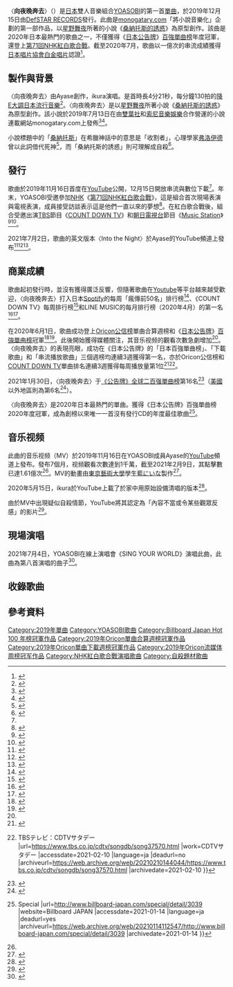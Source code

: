 {{noteTA
|G1=Music
|1=zh-tw:上傳;zh-hk:上載;zh-cn:上传
}}
{{Infobox Song
| name       = 向夜晚奔去
| original_name = {{lang|ja|夜に駆ける}}
| type       = single
| artist     = [[YOASOBI|YOASOBI]]
| cover      = Yorunikakerucovr.jpg
| border     = Yes
| album      = [[THE_BOOK_(迷你專輯)|THE BOOK]]
| released   = {{start date|2019|12|15}}
| format     = [[數位音樂下載|數位下載]]
| recorded   = 
| genre      = [[J-POP|J-POP]]
| length     = {{duration|m=4|s=21}}
| label      = [[YOASOBI|YOASOBI]]
| writer     = [[Ayase|Ayase]]
| producer   = [[Ayase|Ayase]]
| chronology = [[YOASOBI|YOASOBI]]
| next_title = [[重現夢境|重現夢境]]
| next_year  = 2020
| misc = {{External music video|{{youtube|x8VYWazR5mE|〈向夜晚奔去〉}}}}}}
{{Infobox Song
| name       = Into the Night
| original_name = 
| type       = single
| artist     = [[YOASOBI|YOASOBI]]
| cover      = File:Yoasobi-Into_the_Night.png
| border     = Yes
| album      = [[E-SIDE|E-SIDE]]
| released   = {{start date|2021|7|1}}
| format     = [[數位音樂下載|數位下載]]
| recorded   = 
| genre      = [[J-POP|J-POP]]<br />英語歌曲
| length     = {{duration|m=4|s=21}}
| label      = [[YOASOBI|YOASOBI]]
| writer     = [[Ayase|Ayase]]
| producer   = [[Ayase|Ayase]]
| chronology = [[YOASOBI|YOASOBI]]
| next_title = [[三原色_(YOASOBI歌曲)|RGB]]
| next_year  = 2021
| misc = {{External music video|{{youtube|b3K61cQ8_fg|〈Into the Night〉}}}}}}

〈'''向夜晚奔去'''〉（{{jpn|j=夜に駆ける|hg=よるにかける|rm=Yoru ni Kakeru|f=h}}）是[[日本|日本]]雙人音樂組合[[YOASOBI|YOASOBI]]的第一首[[單曲|單曲]]，於2019年12月15日由[[DefSTAR_Records|DefSTAR RECORDS]]發行。此曲是[[monogatary.com|monogatary.com]]「將小說音樂化」企劃的第一部作品，以[[星野舞夜|星野舞夜]]所著的小說《[[桑納托斯的誘惑|桑納托斯的誘惑]]》為原型創作。該曲是2020年日本最熱門的歌曲之一，不僅獲得《[[日本公告牌|日本公告牌]]》[[日本百強單曲榜|百強單曲榜]]年度冠軍，還登上[[第71回NHK紅白歌合戰|第71回NHK紅白歌合戰]]。截至2020年7月，歌曲以一億次的串流成績獲得[[日本唱片協會|日本唱片協會]][[白金唱片|白金唱片]]認證<ref>{{cite web |url=https://www.riaj.or.jp/f/data/cert/st.html |script-title=ja:ストリーミング認定 月次認定作品 認定年月：2020年 7月 |publisher=[[日本唱片協會|日本唱片協會]] |accessdate=2020-12-06 |archiveurl=https://web.archive.org/web/20201206150050/https://www.riaj.or.jp/f/data/cert/st.html |archivedate=2020-12-06 |language=ja |deadurl=yes |quote=在下拉菜單中選擇「2020年7月」 }}</ref>。

== 製作與背景 ==
〈向夜晚奔去〉由Ayase創作，ikura演唱。是首時長4分21秒，每分鐘130拍的[[降E大調|降E大調]][[日本流行音樂|日本流行音樂]]<ref>{{Cite web |url=https://musicstax.com/track/na/3dPtXHP0oXQ4HCWHsOA9js |title=Key and BPM of 夜に駆ける by YOASOBI |website=musicstax.com |language=en |accessdate=2021-02-10 |archive-date=2021-02-10 |archive-url=https://web.archive.org/web/20210210035819/https://musicstax.com/track/na/3dPtXHP0oXQ4HCWHsOA9js |dead-url=no }}</ref>。〈向夜晚奔去〉是以[[星野舞夜|星野舞夜]]所著小說《[[桑納托斯的誘惑|桑納托斯的誘惑]]》為原型創作。該小說於2019年7月13日在由[[雙葉社|雙葉社]]和[[日本索尼音樂娛樂|索尼音樂娛樂]]合作營運的小說連載網站monogatary.com上發佈<ref name="realsound200512">{{Cite news |script-title=ja:YOASOBI「ハルジオン」原作者・橋爪駿輝が語る、音楽と文学の融合「文章が別の形へ昇華されていくのはエキサイティング」 |newspaper=リアルサウンド ブック |date=2020-05-12 |url=https://realsound.jp/book/2020/05/post-550709.html |accessdate=2020-05-13 |archive-date=2021-10-09 |archive-url=https://web.archive.org/web/20211009054613/https://realsound.jp/book/2020/05/post-550709.html |dead-url=no }}</ref><ref name=":1">{{Cite news |script-title=ja:YOASOBI原作小説集が9・18発売　「夜に駆ける」原作の『タナトスの誘惑』など収録：中日新聞Web |url=https://www.chunichi.co.jp/article/91579 |work=中日新聞Web |accessdate=2020-07-21 |language=ja |archive-date=2020-07-21 |archive-url=https://web.archive.org/web/20200721124302/https://www.chunichi.co.jp/article/91579 |dead-url=yes }}</ref>。 

小說標題中的「[[桑納托斯|桑納托斯]]」在希臘神話中的意思是「收割者」，心理學家[[西格蒙德·弗洛伊德|弗洛伊德]]曾以此詞借代死神<ref name=":3">{{Cite web |script-title=ja:『タナトスの誘惑』を読んでからYOASOBI『夜に駆ける』を聴いてみた |url=https://reajoy.net/book-music/30376/ |website=ReaJoy（リージョイ） |accessdate=2021-02-10 |language=ja |deadurl=no |archiveurl=https://web.archive.org/web/20210210095142/https://reajoy.net/book-music/30376/ |archivedate=2021-02-10 }}</ref>，而「桑納托斯的誘惑」則可理解成自殺<ref>{{Cite web |url=https://monogatary.com/spotwrite/59988 |script-title=ja:ヒット曲の原作誕生秘話〜YOASOBI原作者独占インタビュー〜 |website=monogatary.com |date=2020-05-26 |accessdate=2021-02-10 |language=ja |deadurl=no |archiveurl=https://web.archive.org/web/20210210094853/https://monogatary.com/spotwrite/59988 |archivedate=2021-02-10 }}</ref>。

== 發行 ==
歌曲於2019年11月16日首度在[[YouTube|YouTube]]公開，12月15日開放串流與數位下載<ref name="billboard200502" />。年末，YOASOBI受邀參加[[NHK|NHK]]《[[第71回NHK紅白歌合戰|第71回NHK紅白歌合戰]]》，這是組合首次現場表演與電視表演，成員接受訪談表示這是他們一直以來的夢想<ref>{{cite news |url=https://natalie.mu/music/news/409988 |script-title=ja:YOASOBI「紅白歌合戦」出場決定！「夜に駆ける」パフォーマンス初披露に「愛を込めて歌います」 |newspaper=音楽ナタリー |date=2020-12-23 |accessdate=2021-01-27 |language=ja |deadurl=no |archiveurl=https://web.archive.org/web/20210127232011/https://natalie.mu/music/news/409988 |archivedate=2021-01-27 }}</ref>。在紅白歌合戰後，組合受邀出演[[TBS电视台|TBS]]節目《[[COUNT_DOWN_TV|COUNT DOWN TV]]》和[[朝日電視台|朝日電視台]]節目《[[Music_Station|Music Station]]》<ref>{{cite news |url=https://news.yahoo.co.jp/articles/82a131fffa4b233a97749a50b8b8c09fdd6cef0e |script-title=ja:＜CDTVライブ！ライブ！＞2時間SPでYOASOBI「夜に駆ける」「アンコール」をフル披露　Snow Manはデビュー曲「D.D.」、最新曲も |work=MANTANWEB |publisher=Yahoo!ニュース |date=2021-01-18 |accessdate=2021-01-18 |language=ja |deadurl=no |archiveurl=https://web.archive.org/web/20210118091748/https://news.yahoo.co.jp/articles/82a131fffa4b233a97749a50b8b8c09fdd6cef0e |archivedate=2021-01-18 }}</ref><ref>{{cite news |url=https://mantan-web.jp/article/20210122dog00m200030000c.html |script-title=ja:YOASOBI：今夜、「Mステ」初出演で「夜に駆ける」披露　「めちゃくちゃ緊張」 |work=MANTANWEB |date=2021-01-22 |accessdate=2021-01-31 |language=ja |deadurl=no |archiveurl=https://web.archive.org/web/20210131181027/https://mantan-web.jp/article/20210122dog00m200030000c.html |archivedate=2021-01-31 }}</ref>。

2021年7月2日，歌曲的英文版本〈Into the Night〉於Ayase的YouTube頻道上發布<ref>{{Cite web|title=YOASOBI「夜に駆ける」の英語版楽曲「Into The Night」ikuraがパワフルに歌唱|url=https://www.fashion-press.net/news/74802|access-date=2021-07-02|date=2021-06-25|work=www.fashion-press.net|language=ja|archive-date=2021-06-29|archive-url=https://web.archive.org/web/20210629111816/https://www.fashion-press.net/news/74802|dead-url=no}}</ref><ref>{{Cite web|title=YOASOBI、新曲「三原色」7月2日配信。ラジオで初フルオンエア|url=https://av.watch.impress.co.jp/docs/news/1334017.html|access-date=2021-07-02|author=野澤佳悟|date=2021-06-25|last=|work=AV Watch|language=ja|archive-date=2021-06-25|archive-url=https://web.archive.org/web/20210625032054/https://av.watch.impress.co.jp/docs/news/1334017.html|dead-url=no}}</ref><ref>{{Cite web|title=YOASOBI「夜に駆ける」英語ver.衝撃の初解禁 ファンから反響「言葉遊びが詰まっている」「空耳アワーみたい」|url=https://www.oricon.co.jp/news/2198572/full/|access-date=2021-07-02|date=2021-06-30|work=ORICON NEWS|archive-date=2021-06-29|archive-url=https://web.archive.org/web/20210629212819/https://www.oricon.co.jp/news/2198572/full/|dead-url=no}}</ref>。

== 商業成績 ==
歌曲起初發行時，並沒有獲得廣泛反響，但隨著歌曲在[[Youtube|Youtube]]等平台越來越受歡迎，〈向夜晚奔去〉打入日本[[Spotify|Spotify]]的每周「瘋傳前50名」排行榜<ref name="千萬觀看">{{Cite news |script-title=ja:YOASOBI、デビュー曲「夜に駆ける」MVが1,000万回再生突破 |newspaper=Billboard JAPAN |date=2020-04-24 |url=http://www.billboard-japan.com/d_news/detail/87434/2 |accessdate=2021-01-14 |language=ja |deadurl=no |archiveurl=https://web.archive.org/web/20210114062849/http://www.billboard-japan.com/d_news/detail/87434/2 |archivedate=2021-01-14 }}</ref>、《COUNT DOWN TV》每周排行榜<ref>{{cite tweet|user=TBSCDTV |number=1266768079431667712 |date=2020-05-31 |script-title=ja:今週のTOP10はこちら！ #YOASOBI の「夜に駆ける」が１位！ おめでとうございまーす！😍 |language=ja |accessdate=2021-01-14 |deadurl=no |archiveurl=https://web.archive.org/web/20210114112526/https://twitter.com/TBSCDTV/status/1266768079431667712 |archivedate=2021-01-14}}</ref>和LINE MUSIC的每月排行榜（2020年4月）的第一名<ref name="music.jp200512">{{Cite news |script-title=ja:YOASOBI「夜に駆ける」がついに月間ランキング・BGMランキング1位に！「LINE MUSIC」4月の月間ランキングを発表 |newspaper=music.jpニュース |date=2020-05-12 |url=https://music-book.jp/music/news/news/426651 |accessdate=2021-01-31 |language=ja |deadurl=yes |archiveurl=https://web.archive.org/web/20210131181027/https://mantan-web.jp/article/20210122dog00m200030000c.html |archivedate=2021-01-31 }}</ref><ref name="billboard200502">{{Cite news |script-title=ja:ロングタームは計算済?! YOASOBIの新しいヒットの仕方 |newspaper=Billboard JAPAN |date=2020-05-02 |url=http://www.billboard-japan.com/d_news/detail/87671/2 |accessdate=2021-01-14 |language=ja |deadurl=no |archiveurl=https://web.archive.org/web/20210114062911/http://www.billboard-japan.com/d_news/detail/87671/2 |archivedate=2021-01-14 }}</ref>。 

在2020年6月1日，歌曲成功登上[[Oricon公信榜|Oricon公信榜]]單曲合算週榜和《[[日本公告牌|日本公告牌]]》[[日本百強單曲榜|百強單曲榜]]冠軍<ref>{{Cite web |url=https://www.oricon.co.jp/rank/cos/w/2020-06-01/ |script-title=ja:オリコン週間 合算シングルランキング 2020年05月18日～2020年05月24日4 |publisher=[[Oricon公信榜|ORICON NEWS]] |accessdate=2020-05-27 |archivedate=2020-05-31 |language=ja |deadurl=yes |archiveurl=https://web.archive.org/web/20200531052641/https://www.oricon.co.jp/rank/cos/w/2020-06-01/ }}</ref><ref name="夜に駆ける冠軍">{{Cite web |url=http://www.billboard-japan.com/d_news/detail/88462/2 |script-title=ja:【ビルボード】YOASOBI「夜に駆ける」初の総合首位獲得、ピコ太郎・星野源に次ぐMV再生回数となる約1,400万再生をマーク |publisher=Billboard JAPAN |date=2020-05-27 |accessdate=2021-01-14 |language=ja |deadurl=yes |archiveurl=https://web.archive.org/web/20210114030154/http://www.billboard-japan.com/d_news/detail/88462/2 |archivedate=2021-01-14 }}</ref>。此後開始獲得媒體關注，其音乐视频的觀看次數急劇增加<ref name="夜に駆ける冠軍" />。〈向夜晚奔去〉的表現亮眼，成功在《日本公告牌》的「日本百強單曲榜」、「下載歌曲」和「串流播放歌曲」三個週榜均連續3週獲得第一名，亦於Oricon公信榜和[[COUNT_DOWN_TV|COUNT DOWN TV]]單曲排名連續3週獲得每周播放量第1位<ref>{{Cite web |url=https://www.oricon.co.jp/rank/dis/w/2020-06-08/ |script-title=ja:オリコン週間 デジタルシングル（単曲）ランキング 2020年05月25日～2020年05月31日 |publisher=ORICON NEWS |accessdate=2020-06-09 |archivedate=2020-06-03 |language=ja |deadurl=yes |archiveurl=https://web.archive.org/web/20200603040155/https://www.oricon.co.jp/rank/dis/w/2020-06-08/ }}</ref><ref>{{Cite web |script-title=ja:曲名：夜に駆ける{{!}}TBSテレビ：CDTVサタデー |url=https://www.tbs.co.jp/cdtv/songdb/song37570.html |work=CDTVサタデー |accessdate=2021-02-10 |language=ja |deadurl=no |archiveurl=https://web.archive.org/web/20210210144044/https://www.tbs.co.jp/cdtv/songdb/song37570.html |archivedate=2021-02-10 }}</ref>。

2021年1月30日，〈向夜晚奔去〉于[[公告牌全球二百强單曲榜|《公告牌》全球二百强單曲榜]]第16名<ref>{{cite web |title=Billboard Global 200 The week of January 30, 2021 |url=https://www.billboard.com/charts/billboard-global-200/2021-01-30 |website=Billboard |accessdate=2021-01-28 |archive-date=2021-01-31 |archive-url=https://web.archive.org/web/20210131033710/https://www.billboard.com/charts/billboard-global-200/2021-01-30 |dead-url=no }}</ref>（[[美國|美國]]以外地區則為第6名<ref>{{cite web |title=Billboard Global Excl. US The week of January 30, 2021 |url=https://www.billboard.com/charts/billboard-global-excl-us/2021-01-30 |website=Billboard |accessdate=2021-01-28 |archive-date=2021-02-01 |archive-url=https://web.archive.org/web/20210201010656/https://www.billboard.com/charts/billboard-global-excl-us/2021-01-30 |dead-url=no }}</ref>）。

〈向夜晚奔去〉是2020年日本最熱門的單曲。獲得《日本公告牌》百強單曲榜2020年度冠軍，成為創榜以來唯一一首沒有發行CD的年度最佳歌曲<ref>{{Cite web |script-title=ja:ビルボードジャパン 年間ランキング2020発表～【HOT 100】はYOASOBI「夜に駆ける」、【HOT Albums】は米津玄師『STRAY SHEEP』が獲得 {{!}} Special |url=http://www.billboard-japan.com/special/detail/3039 |website=Billboard JAPAN |accessdate=2021-01-14 |language=ja |deadurl=yes |archiveurl=https://web.archive.org/web/20210114112547/http://www.billboard-japan.com/special/detail/3039 |archivedate=2021-01-14 }}</ref>。

== 音乐视频 ==
此曲的音乐视频（MV）於2019年11月16日在YOASOBI成員Ayase的[[YouTube|YouTube]]頻道上發布。發布7個月，视频觀看次數達到1千萬，截至2021年2月9日，其點擊數已達1.61億次<ref name="千萬觀看" />。MV的動畫由[[東京藝術大學|東京藝術大學]]學生[[藍にいな|藍にいな]]製作<ref>{{Cite web|script-title=ja:小説を音楽にする新生ユニットYOASOBI、第1章シングル「夜に駆ける」待望のDL配信スタート|url=https://www.barks.jp/news/?id=1000176013|website=BARKS|accessdate=2021-01-22|language=ja|archive-date=2021-01-28|archive-url=https://web.archive.org/web/20210128095056/https://www.barks.jp/news/?id=1000176013|dead-url=no}}</ref>。

2020年5月15日，ikura於YouTube上載了於家中用原始設備清唱的版本<ref name="billboard88068">{{Cite web|url=http://www.billboard-japan.com/d_news/detail/88068/2|script-title=ja:YOASOBIボーカルのikura、話題の楽曲「夜に駆ける」を一発撮りパフォーマンス|publisher=Billboard JAPAN|date=2020-05-15|accessdate=2020-05-27|archive-date=2021-01-14|archive-url=https://web.archive.org/web/20210114112540/http://www.billboard-japan.com/d_news/detail/88068/2|dead-url=no}}</ref>。

由於MV中出現疑似自殺情節，YouTube將其認定為「內容不當或令某些觀眾反感」的影片<ref>{{cite news |title=YOASOBI「夜に駆ける」がYouTubeで規制　自殺を扱ったMVが原因か？ |url=https://news.yahoo.co.jp/articles/2249b9e98354f08ecfd0cd79069255ee08b79a85 |accessdate=2021-06-10 |archive-date=2021-06-10 |archive-url=https://web.archive.org/web/20210610021926/https://news.yahoo.co.jp/articles/2249b9e98354f08ecfd0cd79069255ee08b79a85 |dead-url=no }}</ref>。

== 現場演唱 ==
2021年7月4日，YOASOBI在線上演唱會《SING YOUR WORLD》演唱此曲，此曲為第八首演唱的曲子<ref name = singyourworld>{{youtube|TFzLU4DqT_M|〈SING YOUR WORLD〉}}</ref>。

== 收錄歌曲 ==
{{tracklist
| headline = 數位下載
| total_length = 4:21
| title1 = 夜に駆ける
| writer1 = [[Ayase|Ayase]]
| arranger1 = Ayase
| length1 = 4:21
}}
{{tracklist
| headline = 數位下載
| total_length = 4:21
| title1 = Into the Night (English Version)
| lyrics1 = Konnie Aoki
| arranger1 = [[Ayase|Ayase]]
| length1 = 4:21
}}

== 參考資料 ==
{{RefList|2}}

{{YOASOBI}}
{{Billboard Japan Hot 100 年榜冠軍|2020年}}
{{Oricon單曲年榜冠軍|2020年串流媒體}}
{{Oricon單曲合算週榜冠軍 (2020年)|2020年6月1日}}
{{Oricon單曲下載週榜冠軍 (2020年)|2020年6月8日、6月15日、6月22日、6月29日、10月5日}}

{{DEFAULTSORT:Yoru ni Kakeru}}
[[Category:2019年單曲|Category:2019年單曲]]
[[Category:YOASOBI歌曲|Category:YOASOBI歌曲]]
[[Category:Billboard_Japan_Hot_100_年榜冠軍作品|Category:Billboard Japan Hot 100 年榜冠軍作品]]
[[Category:2019年Oricon單曲合算週榜冠軍作品|Category:2019年Oricon單曲合算週榜冠軍作品]]
[[Category:2019年Oricon單曲下載週榜冠軍作品|Category:2019年Oricon單曲下載週榜冠軍作品]]
[[Category:2019年Oricon流媒体周榜冠军作品|Category:2019年Oricon流媒体周榜冠军作品]]
[[Category:NHK紅白歌合戰演唱歌曲|Category:NHK紅白歌合戰演唱歌曲]]
[[Category:自殺題材歌曲|Category:自殺題材歌曲]]